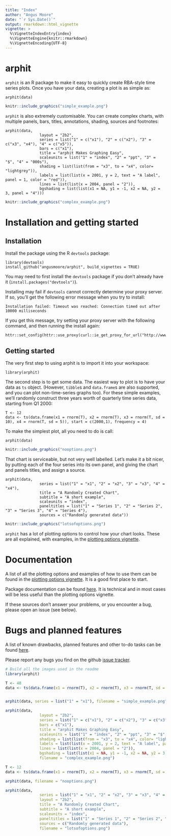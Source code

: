 ```yaml
---
title: "Index"
author: "Angus Moore"
date: "`r Sys.Date()`"
output: rmarkdown::html_vignette
vignette: >
  %\VignetteIndexEntry{index}
  %\VignetteEngine{knitr::rmarkdown}
  %\VignetteEncoding{UTF-8}
---
```


# arphit

`arphit` is an R package to make it easy to quickly create RBA-style time series plots. Once you have your data, creating a plot is as simple as:
```
arphit(data)
```
```r
knitr::include_graphics("simple_example.png")
```

`arphit` is also extremely customisable. You can create complex charts, with multiple panels, bars, titles, annotations, shading, sources and footnotes:
```
arphit(data,
               layout = "2b2",
               series = list("1" = c("x1"), "2" = c("x2"), "3" = c("x3", "x4"), "4" = c("x5")),
               bars = c("x1"),
               title = "arphit Makes Graphing Easy",
               scaleunits = list("1" = "index", "2" = "ppt", "3" = "$", "4" = "000s"),
               shading = list(list(from = "x3", to = "x4", color= "lightgrey")),
               labels = list(list(x = 2001, y = 2, text = "A label", panel = 1, color = "red")),
               lines = list(list(x = 2004, panel = "2")),
               bgshading = list(list(x1 = NA, y1 = -1, x2 = NA, y2 = 3, panel = "4")))
```
```r
knitr::include_graphics("complex_example.png")
```

# Installation and getting started

## Installation

Install the package using the R `devtools` package:
```
library(devtools)
install_github("angusmoore/arphit", build_vignettes = TRUE)
```

You may need to first install the `devtools` package if you don't already have it (`install.packages("devtools")`).

Installing may fail if `devtools` cannot correctly determine your proxy server. If so, you'll get the following error message when you try to install:
```
Installation failed: Timeout was reached: Connection timed out after 10000 milliseconds
```
If you get this message, try setting your proxy server with the following command, and then running the install again:
```
httr::set_config(httr::use_proxy(curl::ie_get_proxy_for_url("http://www.google.com")))
```

## Getting started

The very first step to using arphit is to import it into your workspace:
```
library(arphit)
```

The second step is to get some data. The easiest way to plot is to have your data as `ts` object. (However, `tibble`s and `data.frame`s are also supported, and you can plot non-time-series graphs too). For these simple examples, we'll randomly construct three years worth of quarterly time series data, starting from Q1 2000:
```
T <- 12
data <- ts(data.frame(x1 = rnorm(T), x2 = rnorm(T), x3 = rnorm(T, sd = 10), x4 = rnorm(T, sd = 5)), start = c(2000,1), frequency = 4)
```

To make the simplest plot, all you need to do is call:
```
arphit(data)
```
```r
knitr::include_graphics("nooptions.png")
```

That chart is serviceable, but not very well labelled. Let's make it a bit nicer, by putting each of the four series into its own panel, and giving the chart and panels titles, and assign a source.
```
arphit(data,
               series = list("1" = "x1", "2" = "x2", "3" = "x3", "4" = "x4"),
               title = "A Randomly Created Chart",
               subtitle = "A short example",
               scaleunits = "index",
               paneltitles = list("1" = "Series 1", "2" = "Series 2", "3" = "Series 3", "4" = "Series 4"),
               sources = c("Randomly generated data"))
```
```r
knitr::include_graphics("lotsofoptions.png")
```

`arphit` has a lot of plotting options to control how your chart looks. These are all explained, with examples, in the [plotting options vignette](plotting-options.html).

# Documentation

A list of all the plotting options and examples of how to use them can be found in the [plotting options vignette](plotting-options.html). It is a good first place to start.

Package documentation can be found [here](https://angusmoore.github.io/arphit/arphit.pdf). It is technical and in most cases will be less useful than the plotting options vignette.

If these sources don't answer your problems, or you encounter a bug, please open an issue (see below).

# Bugs and planned features

A list of known drawbacks, planned features and other to-do tasks can be found [here](todo.html).

Please report any bugs you find on the github [issue tracker](https://github.com/angusmoore/arphit/issues).


```r
# Build all the images used in the readme
library(arphit)

T <- 48
data <- ts(data.frame(x1 = rnorm(T), x2 = rnorm(T), x3 = rnorm(T, sd = 10), x4 = rnorm(T, sd = 5), x5 = rnorm(T, sd = 5)), start = c(2000,1), frequency = 12)


arphit(data, series = list("1" = "x1"), filename = "simple_example.png")

arphit(data,
               layout = "2b2",
               series = list("1" = c("x1"), "2" = c("x2"), "3" = c("x3", "x4"), "4" = c("x5")),
               bars = c("x1"),
               title = "arphit Makes Graphing Easy",
               scaleunits = list("1" = "index", "2" = "ppt", "3" = "$", "4" = "000s"),
               shading = list(list(from = "x3", to = "x4", color= "lightgrey")),
               labels = list(list(x = 2001, y = 2, text = "A label", panel = 1, color = "red")),
               lines = list(list(x = 2004, panel = "2")),
               bgshading = list(list(x1 = NA, y1 = -1, x2 = NA, y2 = 3, panel = "4")),
               filename = "complex_example.png")

T <- 12
data <- ts(data.frame(x1 = rnorm(T), x2 = rnorm(T), x3 = rnorm(T, sd = 10), x4 = rnorm(T, sd = 5)), start = c(2000,1), frequency = 4)

arphit(data, filename = "nooptions.png")

arphit(data,
               series = list("1" = "x1", "2" = "x2", "3" = "x3", "4" = "x4"),
               layout = "2b2",
               title = "A Randomly Created Chart",
               subtitle = "A short example",
               scaleunits = "index",
               paneltitles = list("1" = "Series 1", "2" = "Series 2", "3" = "Series 3", "4" = "Series 4"),
               sources = c("Randomly generated data"),
               filename = "lotsofoptions.png")
```
